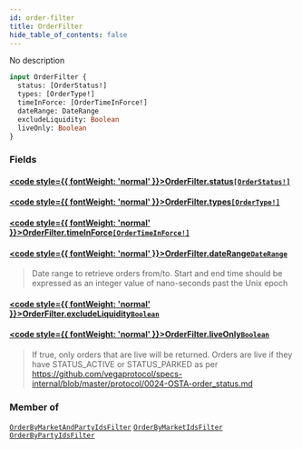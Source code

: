 ```yaml
---
id: order-filter
title: OrderFilter
hide_table_of_contents: false
---
```








No description

```graphql
input OrderFilter {
  status: [OrderStatus!]
  types: [OrderType!]
  timeInForce: [OrderTimeInForce!]
  dateRange: DateRange
  excludeLiquidity: Boolean
  liveOnly: Boolean
}
```


### Fields

#### [<code style={{ fontWeight: 'normal' }}>OrderFilter.<b>status</b></code>](#)<Bullet />[`[OrderStatus!]`](/testnet/api/graphql/enums/order-status) <Badge class="secondary" text="list"/> <Badge class="secondary" text="enum"/>
> 
> 

#### [<code style={{ fontWeight: 'normal' }}>OrderFilter.<b>types</b></code>](#)<Bullet />[`[OrderType!]`](/testnet/api/graphql/enums/order-type) <Badge class="secondary" text="list"/> <Badge class="secondary" text="enum"/>
> 
> 

#### [<code style={{ fontWeight: 'normal' }}>OrderFilter.<b>timeInForce</b></code>](#)<Bullet />[`[OrderTimeInForce!]`](/testnet/api/graphql/enums/order-time-in-force) <Badge class="secondary" text="list"/> <Badge class="secondary" text="enum"/>
> 
> 

#### [<code style={{ fontWeight: 'normal' }}>OrderFilter.<b>dateRange</b></code>](#)<Bullet />[`DateRange`](/testnet/api/graphql/inputs/date-range) <Badge class="secondary" text="input"/>
> Date range to retrieve orders from/to. Start and end time should be expressed as an integer value of nano-seconds past the Unix epoch
> 

#### [<code style={{ fontWeight: 'normal' }}>OrderFilter.<b>excludeLiquidity</b></code>](#)<Bullet />[`Boolean`](/testnet/api/graphql/scalars/boolean) <Badge class="secondary" text="scalar"/>
> 
> 

#### [<code style={{ fontWeight: 'normal' }}>OrderFilter.<b>liveOnly</b></code>](#)<Bullet />[`Boolean`](/testnet/api/graphql/scalars/boolean) <Badge class="secondary" text="scalar"/>
> If true, only orders that are live will be returned. Orders are live if they have STATUS_ACTIVE or STATUS_PARKED
as per https://github.com/vegaprotocol/specs-internal/blob/master/protocol/0024-OSTA-order_status.md
> 



### Member of

[`OrderByMarketAndPartyIdsFilter`](/testnet/api/graphql/inputs/order-by-market-and-party-ids-filter)  <Badge class="secondary" text="input"/><Bullet />[`OrderByMarketIdsFilter`](/testnet/api/graphql/inputs/order-by-market-ids-filter)  <Badge class="secondary" text="input"/><Bullet />[`OrderByPartyIdsFilter`](/testnet/api/graphql/inputs/order-by-party-ids-filter)  <Badge class="secondary" text="input"/>



